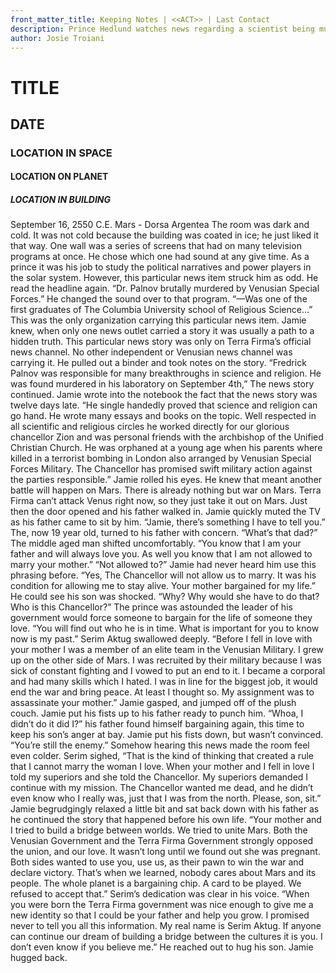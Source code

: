 ```yaml
---
front_matter_title: Keeping Notes | <<ACT>> | Last Contact
description: Prince Hedlund watches news regarding a scientist being murdered by Venusian Speial Forces. Dedicates himself to finding truth.
author: Josie Troiani
---
```

# TITLE

## DATE

### LOCATION IN SPACE

#### LOCATION ON PLANET

##### LOCATION IN BUILDING

September 16, 2550 C.E.
Mars - Dorsa Argentea
The room was dark and cold. It was not cold because the building was coated in ice; he just liked it that way. One wall was a series of screens that had on many television programs at once. He chose which one had sound at any give time. As a prince it was his job to study the political narratives and power players in the solar system. However, this particular news item struck him as odd. He read the headline again. “Dr. Palnov brutally murdered by Venusian Special Forces.” He changed the sound over to that program.
“—Was one of the first graduates of The Columbia University school of Religious Science…” This was the only organization carrying this particular news item. Jamie knew, when only one news outlet carried a story it was usually a path to a hidden truth. This particular news story was only on Terra Firma’s official news channel. No other independent or Venusian news channel was carrying it. He pulled out a binder and took notes on the story. 
“Fredrick Palnov was responsible for many breakthroughs in science and religion. He was found murdered in his laboratory on September 4th,” The news story continued. Jamie wrote into the notebook the fact that the news story was twelve days late. “He single handedly proved that science and religion can go hand. He wrote many essays and books on the topic. Well respected in all scientific and religious circles he worked directly for our glorious chancellor Zion and was personal friends with the archbishop of the Unified Christian Church. He was orphaned at a young age when his parents where killed in a terrorist bombing in London also arranged by Venusian Special Forces Military. The Chancellor has promised swift military action against the parties responsible.”
Jamie rolled his eyes. He knew that meant another battle will happen on Mars. There is already nothing but war on Mars. Terra Firma can’t attack Venus right now, so they just take it out on Mars. Just then the door opened and his father walked in. Jamie quickly muted the TV as his father came to sit by him. “Jamie, there’s something I have to tell you.”
The, now 19 year old, turned to his father with concern. “What’s that dad?”
The middle aged man shifted uncomfortably. “You know that I am your father and will always love you. As well you know that I am not allowed to marry your mother.”
“Not allowed to?” Jamie had never heard him use this phrasing before.
“Yes, The Chancellor will not allow us to marry. It was his condition for allowing me to stay alive. Your mother bargained for my life.” He could see his son was shocked.
“Why? Why would she have to do that? Who is this Chancellor?” The prince was astounded the leader of his government would force someone to bargain for the life of someone they love.
“You will find out who he is in time. What is important for you to know now is my past.” Serim Aktug swallowed deeply. “Before I fell in love with your mother I was a member of an elite team in the Venusian Military. I grew up on the other side of Mars. I was recruited by their military because I was sick of constant fighting and I vowed to put an end to it. I became a corporal and had many skills which I hated. I was in line for the biggest job, it would end the war and bring peace. At least I thought so. My assignment was to assassinate your mother.”
Jamie gasped, and jumped off of the plush couch. Jamie put his fists up to his father ready to punch him.
“Whoa, I didn’t do it did I?” his father found himself bargaining again, this time to keep his son’s anger at bay. 
Jamie put his fists down, but wasn’t convinced. “You’re still the enemy.” Somehow hearing this news made the room feel even colder.
Serim sighed, “That is the kind of thinking that created a rule that I cannot marry the woman I love. When your mother and I fell in love I told my superiors and she told the Chancellor. My superiors demanded I continue with my mission. The Chancellor wanted me dead, and he didn’t even know who I really was, just that I was from the north. Please, son, sit.”
Jamie begrudgingly relaxed a little bit and sat back down with his father as he continued the story that happened before his own life.
“Your mother and I tried to build a bridge between worlds. We tried to unite Mars. Both the Venusian Government and the Terra Firma Government strongly opposed the union, and our love. It wasn’t long until we found out she was pregnant. Both sides wanted to use you, use us, as their pawn to win the war and declare victory. That’s when we learned, nobody cares about Mars and its people. The whole planet is a bargaining chip. A card to be played. We refused to accept that.” Serim’s dedication was clear in his voice.
“When you were born the Terra Firma government was nice enough to give me a new identity so that I could be your father and help you grow. I promised never to tell you all this information. My real name is Serim Aktug. If anyone can continue our dream of building a bridge between the cultures it is you. I don’t even know if you believe me.” He reached out to hug his son. Jamie hugged back.
